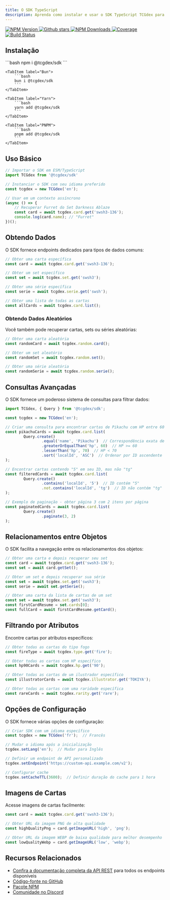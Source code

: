 ```yaml
---
title: O SDK TypeScript
description: Aprenda como instalar e usar o SDK TypeScript TCGdex para acessar dados do Pokémon TCG
---
```


<p class="flex gap-2 justify-center">
	<a href="http://npmjs.com/@tcgdex/sdk">
		<img src="https://img.shields.io/npm/v/@tcgdex/sdk?style=flat-square" alt="NPM Version" />
	</a>
	<a href="https://github.com/tcgdex/javascript-sdk/stargazers">
		<img src="https://img.shields.io/github/stars/tcgdex/javascript-sdk?style=flat-square" alt="Github stars" />
	</a>
	<a href="http://npmjs.com/@tcgdex/sdk">
		<img src="https://img.shields.io/npm/dm/@tcgdex/sdk?style=flat-square" alt="NPM Downloads" />
	</a>
	<a href="https://app.codecov.io/gh/tcgdex/javascript-sdk/">
		<img src="https://img.shields.io/codecov/c/github/tcgdex/javascript-sdk?style=flat-square&token=FR4BI94N4Q" alt="Coverage" />
	</a>
	<a href="https://github.com/tcgdex/javascript-sdk/actions/workflows/build.yml">
		<img src="https://img.shields.io/github/actions/workflow/status/tcgdex/javascript-sdk/build.yml?style=flat-square" alt="Build Status" />
	</a>
</p>

## Instalação

<Tabs syncKey='tool'>
	<TabItem label="NPM">
		```bash
		npm i @tcgdex/sdk
		```
	</TabItem>

	<TabItem label="Bun">
		```bash
		bun i @tcgdex/sdk
		```
	</TabItem>

	<TabItem label="Yarn">
		```bash
		yarn add @tcgdex/sdk
		```
	</TabItem>

	<TabItem label="PNPM">
		```bash
		pnpm add @tcgdex/sdk
		```
	</TabItem>
</Tabs>

## Uso Básico

```javascript
// Importar o SDK em ESM/TypeScript
import TCGdex from '@tcgdex/sdk'

// Instanciar o SDK com seu idioma preferido
const tcgdex = new TCGdex('en');

// Usar em um contexto assíncrono
(async () => {
	// Recuperar Furret do Set Darkness Ablaze
	const card = await tcgdex.card.get('swsh3-136');
	console.log(card.name); // "Furret"
})();
```

## Obtendo Dados

O SDK fornece endpoints dedicados para tipos de dados comuns:

```javascript
// Obter uma carta específica
const card = await tcgdex.card.get('swsh3-136');

// Obter um set específico
const set = await tcgdex.set.get('swsh3');

// Obter uma série específica
const serie = await tcgdex.serie.get('swsh');

// Obter uma lista de todas as cartas
const allCards = await tcgdex.card.list();
```

### Obtendo Dados Aleatórios

Você também pode recuperar cartas, sets ou séries aleatórias:

```javascript
// Obter uma carta aleatória
const randomCard = await tcgdex.random.card();

// Obter um set aleatório
const randomSet = await tcgdex.random.set();

// Obter uma série aleatória
const randomSerie = await tcgdex.random.serie();
```

## Consultas Avançadas

O SDK fornece um poderoso sistema de consultas para filtrar dados:

```javascript
import TCGdex, { Query } from '@tcgdex/sdk';

const tcgdex = new TCGdex('en');

// Criar uma consulta para encontrar cartas de Pikachu com HP entre 60 e 70
const pikachuCards = await tcgdex.card.list(
		Query.create()
				.equal('name', 'Pikachu')  // Correspondência exata de nome
				.greaterOrEqualThan('hp', 60)  // HP >= 60
				.lesserThan('hp', 70)  // HP < 70
				.sort('localId', 'ASC')  // Ordenar por ID ascendente
);

// Encontrar cartas contendo "5" em seu ID, mas não "tg"
const filteredCards = await tcgdex.card.list(
		Query.create()
				.contains('localId', '5')  // ID contém "5"
				.not.contains('localId', 'tg')  // ID não contém "tg"
);

// Exemplo de paginação - obter página 3 com 2 itens por página
const paginatedCards = await tcgdex.card.list(
		Query.create()
				.paginate(3, 2)
);
```

## Relacionamentos entre Objetos

O SDK facilita a navegação entre os relacionamentos dos objetos:

```javascript
// Obter uma carta e depois recuperar seu set
const card = await tcgdex.card.get('swsh3-136');
const set = await card.getSet();

// Obter um set e depois recuperar sua série
const set = await tcgdex.set.get('swsh3');
const serie = await set.getSerie();

// Obter uma carta da lista de cartas de um set
const set = await tcgdex.set.get('swsh3');
const firstCardResume = set.cards[0];
const fullCard = await firstCardResume.getCard();
```

## Filtrando por Atributos

Encontre cartas por atributos específicos:

```javascript
// Obter todas as cartas do tipo fogo
const fireType = await tcgdex.type.get('fire');

// Obter todas as cartas com HP específico
const hp90Cards = await tcgdex.hp.get('90');

// Obter todas as cartas de um ilustrador específico
const illustratorCards = await tcgdex.illustrator.get('TOKIYA');

// Obter todas as cartas com uma raridade específica
const rareCards = await tcgdex.rarity.get('rare');
```

## Opções de Configuração

O SDK fornece várias opções de configuração:

```javascript
// Criar SDK com um idioma específico
const tcgdex = new TCGdex('fr');  // Francês

// Mudar o idioma após a inicialização
tcgdex.setLang('en');  // Mudar para Inglês

// Definir um endpoint de API personalizado
tcgdex.setEndpoint('https://custom-api.example.com/v2');

// Configurar cache
tcgdex.setCacheTTL(3600);  // Definir duração do cache para 1 hora
```

## Imagens de Cartas

Acesse imagens de cartas facilmente:

```javascript
const card = await tcgdex.card.get('swsh3-136');

// Obter URL da imagem PNG de alta qualidade
const highQualityPng = card.getImageURL('high', 'png');

// Obter URL da imagem WEBP de baixa qualidade para melhor desempenho
const lowQualityWebp = card.getImageURL('low', 'webp');
```

## Recursos Relacionados

- [Confira a documentação completa da API REST](/rest) para todos os endpoints disponíveis
- [Código-fonte no GitHub](https://github.com/tcgdex/javascript-sdk)
- [Pacote NPM](https://www.npmjs.com/package/@tcgdex/sdk)
- [Comunidade no Discord](https://discord.gg/peACSRMZ7V)
